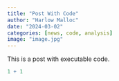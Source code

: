 ```yaml
---
title: "Post With Code"
author: "Harlow Malloc"
date: "2024-03-02"
categories: [news, code, analysis]
image: "image.jpg"
---
```


This is a post with executable code.

```r
1 + 1
```
